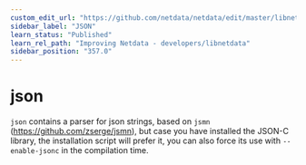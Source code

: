 ```yaml
---
custom_edit_url: "https://github.com/netdata/netdata/edit/master/libnetdata/json/README.md"
sidebar_label: "JSON"
learn_status: "Published"
learn_rel_path: "Improving Netdata - developers/libnetdata"
sidebar_position: "357.0"
---
```



# json

`json` contains a parser for json strings, based on `jsmn` (<https://github.com/zserge/jsmn>), but case you have installed the JSON-C library, the installation script will prefer it, you can also force its use with `--enable-jsonc` in the compilation time.


